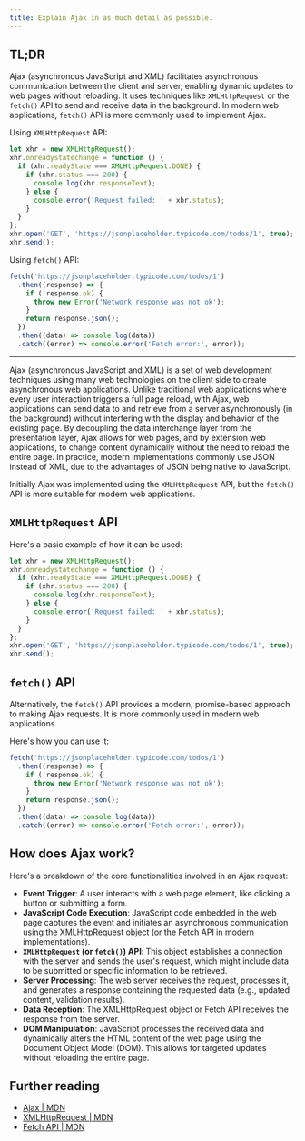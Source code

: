 ```yaml
---
title: Explain Ajax in as much detail as possible.
---
```


## TL;DR

Ajax (asynchronous JavaScript and XML) facilitates asynchronous communication between the client and server, enabling dynamic updates to web pages without reloading. It uses techniques like `XMLHttpRequest` or the `fetch()` API to send and receive data in the background. In modern web applications, `fetch()` API is more commonly used to implement Ajax.

Using `XMLHttpRequest` API:

```js
let xhr = new XMLHttpRequest();
xhr.onreadystatechange = function () {
  if (xhr.readyState === XMLHttpRequest.DONE) {
    if (xhr.status === 200) {
      console.log(xhr.responseText);
    } else {
      console.error('Request failed: ' + xhr.status);
    }
  }
};
xhr.open('GET', 'https://jsonplaceholder.typicode.com/todos/1', true);
xhr.send();
```

Using `fetch()` API:

```js
fetch('https://jsonplaceholder.typicode.com/todos/1')
  .then((response) => {
    if (!response.ok) {
      throw new Error('Network response was not ok');
    }
    return response.json();
  })
  .then((data) => console.log(data))
  .catch((error) => console.error('Fetch error:', error));
```

---

Ajax (asynchronous JavaScript and XML) is a set of web development techniques using many web technologies on the client side to create asynchronous web applications. Unlike traditional web applications where every user interaction triggers a full page reload, with Ajax, web applications can send data to and retrieve from a server asynchronously (in the background) without interfering with the display and behavior of the existing page. By decoupling the data interchange layer from the presentation layer, Ajax allows for web pages, and by extension web applications, to change content dynamically without the need to reload the entire page. In practice, modern implementations commonly use JSON instead of XML, due to the advantages of JSON being native to JavaScript.

Initially Ajax was implemented using the `XMLHttpRequest` API, but the `fetch()` API is more suitable for modern web applications.

## `XMLHttpRequest` API

Here's a basic example of how it can be used:

```js
let xhr = new XMLHttpRequest();
xhr.onreadystatechange = function () {
  if (xhr.readyState === XMLHttpRequest.DONE) {
    if (xhr.status === 200) {
      console.log(xhr.responseText);
    } else {
      console.error('Request failed: ' + xhr.status);
    }
  }
};
xhr.open('GET', 'https://jsonplaceholder.typicode.com/todos/1', true);
xhr.send();
```

## `fetch()` API

Alternatively, the `fetch()` API provides a modern, promise-based approach to making Ajax requests. It is more commonly used in modern web applications.

Here's how you can use it:

```js
fetch('https://jsonplaceholder.typicode.com/todos/1')
  .then((response) => {
    if (!response.ok) {
      throw new Error('Network response was not ok');
    }
    return response.json();
  })
  .then((data) => console.log(data))
  .catch((error) => console.error('Fetch error:', error));
```

## How does Ajax work?

Here's a breakdown of the core functionalities involved in an Ajax request:

- **Event Trigger**: A user interacts with a web page element, like clicking a button or submitting a form.
- **JavaScript Code Execution**: JavaScript code embedded in the web page captures the event and initiates an asynchronous communication using the XMLHttpRequest object (or the Fetch API in modern implementations).
- **`XMLHttpRequest` (or `fetch()`) API**: This object establishes a connection with the server and sends the user's request, which might include data to be submitted or specific information to be retrieved.
- **Server Processing**: The web server receives the request, processes it, and generates a response containing the requested data (e.g., updated content, validation results).
- **Data Reception**: The XMLHttpRequest object or Fetch API receives the response from the server.
- **DOM Manipulation**: JavaScript processes the received data and dynamically alters the HTML content of the web page using the Document Object Model (DOM). This allows for targeted updates without reloading the entire page.

## Further reading

- [Ajax | MDN](https://developer.mozilla.org/en-US/docs/Glossary/AJAX)
- [XMLHttpRequest | MDN](https://developer.mozilla.org/en-US/docs/Web/API/XMLHttpRequest)
- [Fetch API | MDN ](https://developer.mozilla.org/en-US/docs/Web/API/Fetch_API)
